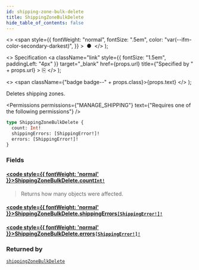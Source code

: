 ```yaml
---
id: shipping-zone-bulk-delete
title: ShippingZoneBulkDelete
hide_table_of_contents: false
---
```


  <>
    <span
      style={{
        fontWeight: "normal",
        fontSize: ".5em",
        color: "var(--ifm-color-secondary-darkest)",
      }}
    >
      &nbsp;●&nbsp;
    </span>
  </>
);

  <>
    Specification
    <a
      className="link"
      style={{ fontSize: "1.5em", paddingLeft: "4px" }}
      target="\_blank"
      href={props.url}
      title={"Specified by " + props.url}
    >
      ⎘
    </a>
  </>
);

  <>
    <span className={"badge badge--" + props.class}>{props.text}</span>
  </>
);

Deletes shipping zones.

<Permissions
  permissions={"MANAGE_SHIPPING"}
  text={"Requires one of the following permissions"}
/>

```graphql
type ShippingZoneBulkDelete {
  count: Int!
  shippingErrors: [ShippingError!]!
  errors: [ShippingError!]!
}
```

### Fields

#### [<code style={{ fontWeight: 'normal' }}>ShippingZoneBulkDelete.<b>count</b></code>](#)<Bullet />[`Int!`](../../../api-reference/miscellaneous/scalars/int) <Badge class="secondary" text="non-null"/> <Badge class="secondary" text="scalar"/>

> Returns how many objects were affected.

#### [<code style={{ fontWeight: 'normal' }}>ShippingZoneBulkDelete.<b>shippingErrors</b></code>](#)<Bullet />[`[ShippingError!]!`](../../../api-reference/shipping/objects/shipping-error) <Badge class="secondary" text="non-null"/> <Badge class="secondary" text="object"/>

>

#### [<code style={{ fontWeight: 'normal' }}>ShippingZoneBulkDelete.<b>errors</b></code>](#)<Bullet />[`[ShippingError!]!`](../../../api-reference/shipping/objects/shipping-error) <Badge class="secondary" text="non-null"/> <Badge class="secondary" text="object"/>

>

### Returned by

[`shippingZoneBulkDelete`](../../../api-reference/shipping/mutations/shipping-zone-bulk-delete) <Badge class="secondary" text="mutation"/>

